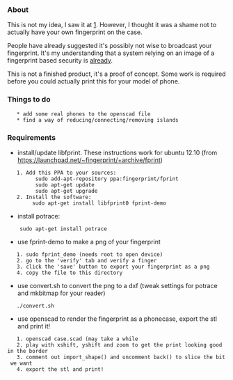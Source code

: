 === About ===

This is not my idea, I saw it at [http://polychemy.com/products/iphone-4-finger-print-case]. However, I thought it was a shame not to actually have your own fingerprint on the case.

People have already suggested it's possibly not wise to broadcast your fingerprint. It's my understanding that a system relying on an image of a fingerprint based security is [http://www.schneier.com/blog/archives/2009/01/biometrics.html|broken already].

This is not a finished product, it's a proof of concept. Some work is required before you could actually print this for your model of phone.

=== Things to do ===

    * add some real phones to the openscad file
    * find a way of reducing/connecting/removing islands

=== Requirements ===

* install/update libfprint. These instructions work for ubuntu 12.10 (from https://launchpad.net/~fingerprint/+archive/fprint)

    1. Add this PPA to your sources:
          sudo add-apt-repository ppa:fingerprint/fprint
          sudo apt-get update
          sudo apt-get upgrade
    2. Install the software:
         sudo apt-get install libfprint0 fprint-demo

* install potrace:

     sudo apt-get install potrace

* use fprint-demo to make a png of your fingerprint

    1. sudo fprint_demo (needs root to open device)
    2. go to the 'verify' tab and verify a finger
    3. click the 'save' button to export your fingerprint as a png
    4. copy the file to this directory

* use convert.sh to convert the png to a dxf (tweak settings for potrace and mkbitmap for your reader)
    ./convert.sh

* use openscad to render the fingerprint as a phonecase, export the stl and print it!
    1. openscad case.scad (may take a while 
    2. play with xshift, yshift and zoom to get the print looking good in the border
    3. comment out import_shape() and uncomment back() to slice the bit we want
    4. export the stl and print!
